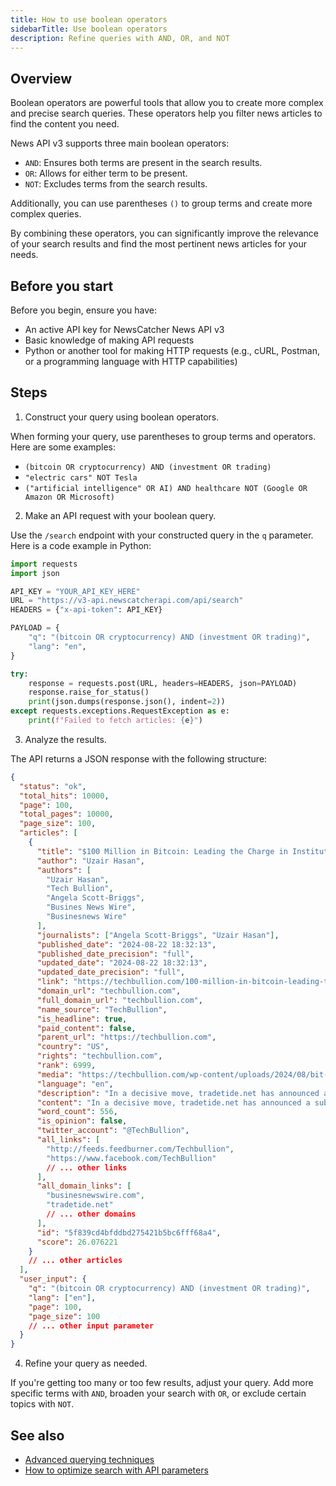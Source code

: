 ```yaml
---
title: How to use boolean operators
sidebarTitle: Use boolean operators
description: Refine queries with AND, OR, and NOT
---
```


## Overview

Boolean operators are powerful tools that allow you to create more complex and
precise search queries. These operators help you filter news articles to find
the content you need.

News API v3 supports three main boolean operators:

- `AND`: Ensures both terms are present in the search results.
- `OR`: Allows for either term to be present.
- `NOT`: Excludes terms from the search results.

Additionally, you can use parentheses `()` to group terms and create more
complex queries.

By combining these operators, you can significantly improve the relevance of
your search results and find the most pertinent news articles for your needs.

## Before you start

Before you begin, ensure you have:

- An active API key for NewsCatcher News API v3
- Basic knowledge of making API requests
- Python or another tool for making HTTP requests (e.g., cURL, Postman, or a
  programming language with HTTP capabilities)

## Steps

1. Construct your query using boolean operators.

When forming your query, use parentheses to group terms and operators. Here are
some examples:

- `(bitcoin OR cryptocurrency) AND (investment OR trading)`
- `"electric cars" NOT Tesla`
- `("artificial intelligence" OR AI) AND healthcare NOT (Google OR Amazon OR Microsoft)`

2. Make an API request with your boolean query.

Use the `/search` endpoint with your constructed query in the `q` parameter.
Here is a code example in Python:

```python request.py
import requests
import json

API_KEY = "YOUR_API_KEY_HERE"
URL = "https://v3-api.newscatcherapi.com/api/search"
HEADERS = {"x-api-token": API_KEY}

PAYLOAD = {
    "q": "(bitcoin OR cryptocurrency) AND (investment OR trading)",
    "lang": "en",
}

try:
    response = requests.post(URL, headers=HEADERS, json=PAYLOAD)
    response.raise_for_status()
    print(json.dumps(response.json(), indent=2))
except requests.exceptions.RequestException as e:
    print(f"Failed to fetch articles: {e}")
```

3. Analyze the results.

The API returns a JSON response with the following structure:

```json response.json
{
  "status": "ok",
  "total_hits": 10000,
  "page": 100,
  "total_pages": 10000,
  "page_size": 100,
  "articles": [
    {
      "title": "$100 Million in Bitcoin: Leading the Charge in Institutional Cryptocurrency Adoption",
      "author": "Uzair Hasan",
      "authors": [
        "Uzair Hasan",
        "Tech Bullion",
        "Angela Scott-Briggs",
        "Busines News Wire",
        "Businesnews Wire"
      ],
      "journalists": ["Angela Scott-Briggs", "Uzair Hasan"],
      "published_date": "2024-08-22 18:32:13",
      "published_date_precision": "full",
      "updated_date": "2024-08-22 18:32:13",
      "updated_date_precision": "full",
      "link": "https://techbullion.com/100-million-in-bitcoin-leading-the-charge-in-institutional-cryptocurrency-adoption",
      "domain_url": "techbullion.com",
      "full_domain_url": "techbullion.com",
      "name_source": "TechBullion",
      "is_headline": true,
      "paid_content": false,
      "parent_url": "https://techbullion.com",
      "country": "US",
      "rights": "techbullion.com",
      "rank": 6999,
      "media": "https://techbullion.com/wp-content/uploads/2024/08/bit-1000x600.jpg",
      "language": "en",
      "description": "In a decisive move, tradetide.net has announced a substantial investment of $100 million in Bitcoin. This bold step underscores tradetide.net's confidence in Bitcoin's long-term potential, positioning…",
      "content": "In a decisive move, tradetide.net has announced a substantial investment of $100 million in Bitcoin. This bold step underscores tradetide.net's confidence in Bitcoin's long-term potential, positioning the firm at the forefront of the digital asset revolution...",
      "word_count": 556,
      "is_opinion": false,
      "twitter_account": "@TechBullion",
      "all_links": [
        "http://feeds.feedburner.com/Techbullion",
        "https://www.facebook.com/TechBullion"
        // ... other links
      ],
      "all_domain_links": [
        "businesnewswire.com",
        "tradetide.net"
        // ... other domains
      ],
      "id": "5f839cd4bfddbd275421b5bc6fff68a4",
      "score": 26.076221
    }
    // ... other articles
  ],
  "user_input": {
    "q": "(bitcoin OR cryptocurrency) AND (investment OR trading)",
    "lang": ["en"],
    "page": 100,
    "page_size": 100
    // ... other input parameter
  }
}
```

4. Refine your query as needed.

If you're getting too many or too few results, adjust your query. Add more
specific terms with `AND`, broaden your search with `OR`, or exclude certain
topics with `NOT`.

## See also

- [Advanced querying techniques](/v3/documentation/guides-and-concepts/advanced-querying)
- [How to optimize search with API parameters](/v3/documentation/guides-and-concepts/optimize-search)
